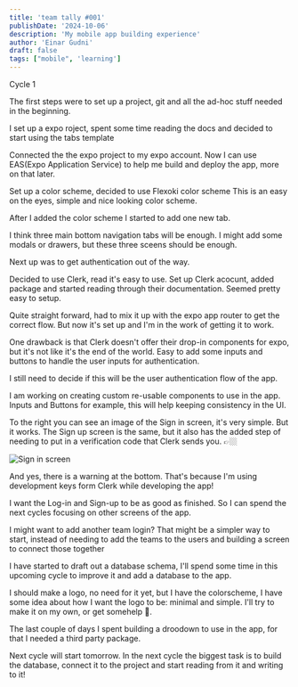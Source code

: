 ```yaml
---
title: 'team tally #001'
publishDate: '2024-10-06'
description: 'My mobile app building experience'
author: 'Einar Gudni'
draft: false
tags: ["mobile", 'learning']
---
```


<SubHeading>
  Cycle 1
</SubHeading>

<div class="mt-2 realtive">

<p class="mt-2">
  The first steps were to set up a project, git and all the ad-hoc stuff needed in the beginning.
</p>

<p class="mt-2">
  I set up a expo roject, spent some time reading the docs and decided to start using the <InlineLink href="https://github.com/expo/expo/tree/main/templates/expo-template-tabs">tabs template</InlineLink>
</p>

<p class="mt-2">
  Connected the the expo project to my expo account.
  Now I can use <InlineLink href="https://docs.expo.dev/eas/">EAS(Expo Application Service)</InlineLink> to help me build and deploy the app, more on that later.
</p>

<p class="mt-2">
  Set up a color scheme, decided to use <InlineLink href="https://stephango.com/flexoki">Flexoki color scheme</InlineLink>
  This is an easy on the eyes, simple and nice looking color scheme.
</p>

<p class="mt-2">
  After I added the color scheme I started to add one new tab.
</p>

<p class="mt-2">
  I think three main bottom navigation tabs will be enough. I might add some modals or drawers, but these three sceens should be enough.
</p>

<p class="mt-2">
  Next up was to get authentication out of the way.
</p>

<p class="mt-2">
  Decided to use <InlineLink href="https://clerk.com/">Clerk</InlineLink>, read it's easy to use.
  Set up Clerk acocunt, added package and started reading through their documentation.
  Seemed pretty easy to setup.
</p>

<p class="mt-2">
  Quite straight forward, had to mix it up with the expo app router to get the correct flow. But now it's set up and I'm in the work of getting it to work.
</p>

<p class="mt-2">
  One drawback is that Clerk doesn't offer their drop-in components for expo, but it's not like it's the end of the world.
  Easy to add some inputs and buttons to handle the user inputs for authentication.
</p>

<p class="mt-2">
  I still need to decide if this will be the user authentication flow of the app.
</p>

<p class="mt-2">
  I am working on creating custom re-usable components to use in the app.
  Inputs and Buttons for example, this will help keeping consistency in the UI.
</p>

<p class="mt-2 underline text-gray-400">
  To the right you can see an image of the Sign in screen, it's very simple. But it works. The Sign up screen is the same, but it also has the
  added step of needing to put in a verification code that Clerk sends you. 👉🏼
</p>
<Image alt="Sign in screen" src={signIn} width={300} height={600} class="absolute right-0 top-1/2" />

<p class="mt-2">
  And yes, there is a warning at the bottom. That's because I'm using development keys form Clerk while developing the app!
</p>

<p class="mt-2">
  I want the Log-in and Sign-up to be as good as finished. So I can spend the next cycles focusing on other screens of the app.
</p>

<p class="mt-2">
  I might want to add another team login? That might be a simpler way to start, instead of needing to add the teams to the users and building a screen to connect those together
</p>

<p class="mt-2">
  I have started to draft out a database schema, I'll spend some time in this upcoming cycle to improve it and add a database to the app.
</p>

<p class="mt-2">
  I should make a logo, no need for it yet, but I have the colorscheme, I have some idea about how I want the logo to be: minimal and simple. I'll try to make it on my own, or get somehelp 🤠.
</p>

<p class="mt-2">
  The last couple of days I spent building a droodown to use in the app, for that I needed a <InlineLink href="https://github.com/lawnstarter/react-native-picker-select?tab=readme-ov-file">third party package.</InlineLink>
</p>

<p class="mt-2">
  Next cycle will start tomorrow. In the next cycle the biggest task is to build the database, connect it to the project and start reading from it and writing to it!
</p>

</div>
